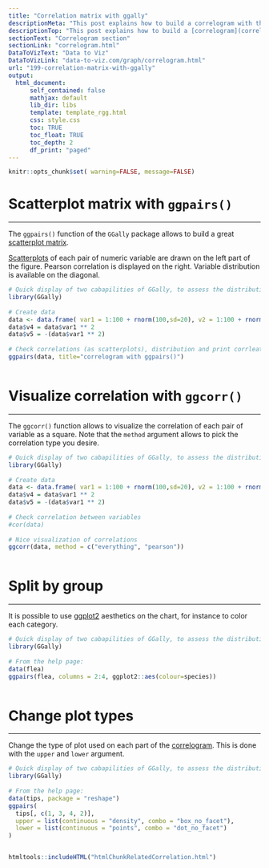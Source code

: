 ```yaml
---
title: "Correlation matrix with ggally"
descriptionMeta: "This post explains how to build a correlogram with the ggally R package. It provides several reproducible examples with explanation and R code."
descriptionTop: "This post explains how to build a [correlogram](correlogram.html) with the `ggally` R package. It provides several reproducible examples with explanation and `R` code."
sectionText: "Correlogram section"
sectionLink: "correlogram.html"
DataToVizText: "Data to Viz"
DataToVizLink: "data-to-viz.com/graph/correlogram.html"
url: "199-correlation-matrix-with-ggally"
output:
  html_document:
      self_contained: false    
      mathjax: default
      lib_dir: libs
      template: template_rgg.html
      css: style.css
      toc: TRUE
      toc_float: TRUE
      toc_depth: 2
      df_print: "paged"
---
```



```r
knitr::opts_chunk$set( warning=FALSE, message=FALSE)
```

<div class="container">




# Scatterplot matrix with `ggpairs()`
***

<div class = "row">

<div class = "col-md-6  col-sm-12 align-self-center">

The `ggpairs()` function of the `GGally` package allows to build a great [scatterplot matrix](correlogram.html). 

[Scatterplots](scatterplot.html) of each pair of numeric variable are drawn on the left part of the figure. Pearson correlation is displayed on the right. Variable distribution is available on the diagonal.
</div>


<div class = "col-md-6  col-sm-12">

```r
# Quick display of two cabapilities of GGally, to assess the distribution and correlation of variables 
library(GGally)
 
# Create data 
data <- data.frame( var1 = 1:100 + rnorm(100,sd=20), v2 = 1:100 + rnorm(100,sd=27), v3 = rep(1, 100) + rnorm(100, sd = 1)) 
data$v4 = data$var1 ** 2 
data$v5 = -(data$var1 ** 2) 
 
# Check correlations (as scatterplots), distribution and print corrleation coefficient 
ggpairs(data, title="correlogram with ggpairs()") 

```
</div>
</div>



```r
```











# Visualize correlation with `ggcorr()`
***

<div class = "row">

<div class = "col-md-6  col-sm-12 align-self-center">

The `ggcorr()` function allows to visualize the correlation of each pair of variable as a square. Note that the `method` argument allows to pick the correlation type you desire.

</div>


<div class = "col-md-6  col-sm-12">

```r
# Quick display of two cabapilities of GGally, to assess the distribution and correlation of variables 
library(GGally)
 
# Create data 
data <- data.frame( var1 = 1:100 + rnorm(100,sd=20), v2 = 1:100 + rnorm(100,sd=27), v3 = rep(1, 100) + rnorm(100, sd = 1)) 
data$v4 = data$var1 ** 2 
data$v5 = -(data$var1 ** 2) 
 
# Check correlation between variables
#cor(data) 
 
# Nice visualization of correlations
ggcorr(data, method = c("everything", "pearson")) 
```
</div>
</div>



```r
```








# Split by group {#category}
***

<div class = "row">

<div class = "col-md-6  col-sm-12 align-self-center">

It is possible to use [ggplot2](ggplot2.html) aesthetics on the chart, for instance to color each category.
</div>


<div class = "col-md-6  col-sm-12">

```r
# Quick display of two cabapilities of GGally, to assess the distribution and correlation of variables 
library(GGally)
 
# From the help page:
data(flea)
ggpairs(flea, columns = 2:4, ggplot2::aes(colour=species)) 
```
</div>
</div>



```r
```








# Change plot types 
***

<div class = "row">

<div class = "col-md-6  col-sm-12 align-self-center">

Change the type of plot used on each part of the [correlogram](correlogram.html). This is done with the `upper` and `lower` argument.</div>


<div class = "col-md-6  col-sm-12">

```r
# Quick display of two cabapilities of GGally, to assess the distribution and correlation of variables 
library(GGally)
 
# From the help page:
data(tips, package = "reshape")
ggpairs(
  tips[, c(1, 3, 4, 2)],
  upper = list(continuous = "density", combo = "box_no_facet"),
  lower = list(continuous = "points", combo = "dot_no_facet")
)
```
</div>
</div>



```r
```








<!-- Close container -->
</div>




```r
htmltools::includeHTML("htmlChunkRelatedCorrelation.html")
```
